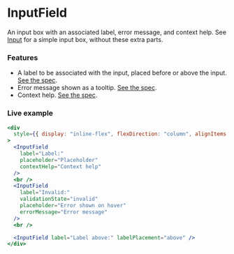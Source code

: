 ---
---

# InputField

An input box with an associated label, error message, and context help. See [Input](./Input.mdx) for a simple input box,
without these extra parts.

### Features

- A label to be associated with the input, placed before or above the input. [See the spec](https://jetbrains.github.io/ui/controls/input_field/#label).
- Error message shown as a tooltip. [See the spec](https://jetbrains.github.io/ui/controls/input_field/#27).
- Context help. [See the spec](https://jetbrains.github.io/ui/principles/context_help/#07).

### Live example

```jsx live themed
<div
  style={{ display: "inline-flex", flexDirection: "column", alignItems: "end" }}
>
  <InputField
    label="Label:"
    placeholder="Placeholder"
    contextHelp="Context help"
  />
  <br />
  <InputField
    label="Invalid:"
    validationState="invalid"
    placeholder="Error shown on hover"
    errorMessage="Error message"
  />
  <br />

  <InputField label="Label above:" labelPlacement="above" />
</div>
```
